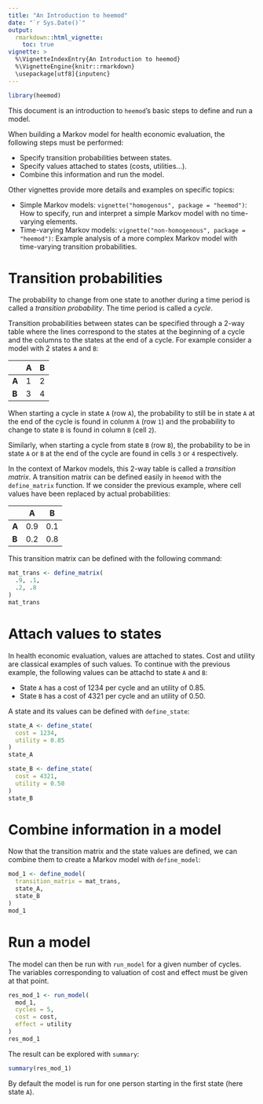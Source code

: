 ```yaml
---
title: "An Introduction to heemod"
date: "`r Sys.Date()`"
output:
  rmarkdown::html_vignette:
    toc: true
vignette: >
  %\VignetteIndexEntry{An Introduction to heemod}
  %\VignetteEngine{knitr::rmarkdown}
  \usepackage[utf8]{inputenc}
---
```


```r
library(heemod)
```

This document is an introduction to `heemod`'s basic steps to define and run a model.

When building a Markov model for health economic evaluation, the following steps must be performed:

  * Specify transition probabilities between states.
  * Specify values attached to states (costs, utilities...).
  * Combine this information and run the model.
  
Other vignettes provide more details and examples on specific topics:

  * Simple Markov models: `vignette("homogenous", package = "heemod")`: How to specify, run and interpret a simple Markov model with no time-varying elements.
  * Time-varying Markov models: `vignette("non-homogenous", package = "heemod")`: Example analysis of a more complex Markov model with time-varying transition probabilities.

# Transition probabilities

The probability to change from one state to another during a time period is called a *transition probability*. The time period is called a *cycle*.

Transition probabilities between states can be specified through a 2-way table where the lines correspond to the states at the beginning of a cycle and the columns to the states at the end of a cycle. For example consider a model with 2 states `A` and `B`:

|       | A | B |
|-------|---|---|
| **A** | 1 | 2 |
| **B** | 3 | 4 |

When starting a cycle in state `A` (row `A`), the probability to still be in state `A` at the end of the cycle is found in colunm `A` (row `1`) and the probability to change to state `B` is found in column `B` (cell `2`).

Similarly, when starting a cycle from state `B` (row `B`), the probability to be in state `A` or `B` at the end of the cycle are found in cells `3` or `4` respectively.

In the context of Markov models, this 2-way table is called a *transition matrix*. A transition matrix can be defined easily in `heemod` with the `define_matrix` function. If we consider the previous example, where cell values have been replaced by actual probabilities:

|       |  A  |  B  |
|-------|-----|-----|
| **A** | 0.9 | 0.1 |
| **B** | 0.2 | 0.8 |

This transition matrix can be defined with the following command:

```r
mat_trans <- define_matrix(
  .9, .1,
  .2, .8
)
mat_trans
```

# Attach values to states

In health economic evaluation, values are attached to states. Cost and utility are classical examples of such values. To continue with the previous example, the following values can be attachd to state `A` and `B`:

  * State `A` has a cost of 1234 per cycle and an utility of 0.85.
  * State `B` has a cost of 4321 per cycle and an utility of 0.50.
  
A state and its values can be defined with `define_state`:

```r
state_A <- define_state(
  cost = 1234,
  utility = 0.85
)
state_A

state_B <- define_state(
  cost = 4321,
  utility = 0.50
)
state_B
```

# Combine information in a model

Now that the transition matrix and the state values are defined, we can combine them to create a Markov model with `define_model`:

```r
mod_1 <- define_model(
  transition_matrix = mat_trans,
  state_A,
  state_B
)
mod_1
```

# Run a model

The model can then be run with `run_model` for a given number of cycles. The variables corresponding to valuation of cost and effect must be given at that point.

```r
res_mod_1 <- run_model(
  mod_1,
  cycles = 5,
  cost = cost,
  effect = utility
)
res_mod_1
```

The result can be explored with `summary`:

```r
summary(res_mod_1)
```

By default the model is run for one person starting in the first state (here state `A`).
